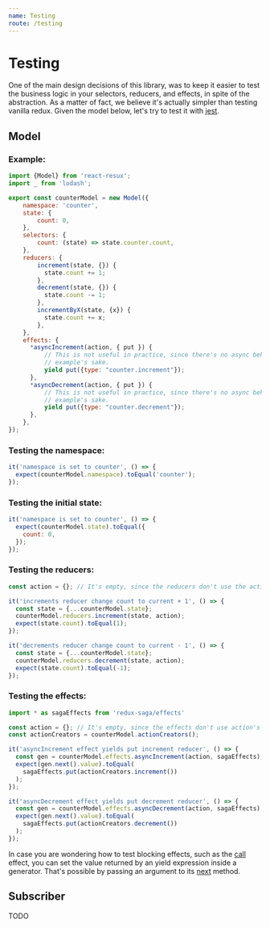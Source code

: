 ```yaml
---
name: Testing
route: /testing
---
```


# Testing

One of the main design decisions of this library, was to keep it easier to test the business logic in your selectors,
reducers, and effects, in spite of the abstraction. As a matter of fact, we believe it's actually simpler than
testing vanilla redux. Given the model below, let's try to test it with [jest](https://jestjs.io/).

## Model

### Example:
```javascript
import {Model} from 'react-resux';
import _ from 'lodash';

export const counterModel = new Model({
    namespace: 'counter',
    state: {
        count: 0,
    },
    selectors: {
        count: (state) => state.counter.count,
    },
    reducers: {
        increment(state, {}) {
          state.count += 1;
        },
        decrement(state, {}) {
          state.count -= 1;
        },
        incrementByX(state, {x}) {
          state.count += x;
        },
    },
    effects: {
      *asyncIncrement(action, { put }) {
          // This is not useful in practice, since there's no async behaviour per se, but is defined for
          // example's sake.
          yield put({type: "counter.increment"});
      },
      *asyncDecrement(action, { put }) {
          // This is not useful in practice, since there's no async behaviour per se, but is defined for
          // example's sake.
          yield put({type: "counter.decrement"});
      },
    },
});
```

### Testing the namespace:

```javascript
it('namespace is set to counter', () => {
  expect(counterModel.namespace).toEqual('counter');
});
```

### Testing the initial state:

```javascript
it('namespace is set to counter', () => {
  expect(counterModel.state).toEqual({
    count: 0,
  });
});
```

### Testing the reducers:

```javascript
const action = {}; // It's empty, since the reducers don't use the action's data

it('increments reducer change count to current + 1', () => {
  const state = {...counterModel.state};
  counterModel.reducers.increment(state, action);
  expect(state.count).toEqual(1);
});

it('decrements reducer change count to current - 1', () => {
  const state = {...counterModel.state};
  counterModel.reducers.decrement(state, action);
  expect(state.count).toEqual(-1);
});
```

### Testing the effects:

```javascript
import * as sagaEffects from 'redux-saga/effects'

const action = {}; // It's empty, since the effects don't use action's data
const actionCreators = counterModel.actionCreators();

it('asyncIncrement effect yields put increment reducer', () => {
  const gen = counterModel.effects.asyncIncrement(action, sagaEffects);
  expect(gen.next().value).toEqual(
    sagaEffects.put(actionCreators.increment())
  );
});

it('asyncDecrement effect yields put decrement reducer', () => {
  const gen = counterModel.effects.asyncDecrement(action, sagaEffects);
  expect(gen.next().value).toEqual(
    sagaEffects.put(actionCreators.decrement())
  );
});
```

In case you are wondering how to test blocking effects, such as the
[call](https://redux-saga.js.org/docs/api/#callfn-args) effect, you can set the value returned by an yield expression
inside a generator. That's possible by passing an argument to its
[next](https://developer.mozilla.org/en-US/docs/Web/JavaScript/Reference/Global_Objects/Generator/next) method.

## Subscriber

TODO
